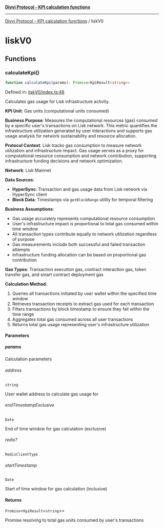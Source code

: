 [**Divvi Protocol - KPI calculation functions**](./README)

---

[Divvi Protocol - KPI calculation functions](./README) / liskV0

# liskV0

## Functions

### calculateKpi()

```ts
function calculateKpi(params): Promise<KpiResult<string>>
```

Defined in: [liskV0/index.ts:48](https://github.com/divvi-xyz/divvi-protocol/blob/main/scripts/calculateKpi/protocols/liskV0/index.ts#L48)

Calculates gas usage for Lisk infrastructure activity.

**KPI Unit**: Gas units (computational units consumed)

**Business Purpose**: Measures the computational resources (gas) consumed by a specific user's
transactions on Lisk network. This metric quantifies the infrastructure utilization generated by user
interactions and supports gas usage analysis for network sustainability and resource allocation.

**Protocol Context**: Lisk tracks gas consumption to measure network utilization
and infrastructure impact. Gas usage serves as a proxy for computational resource consumption and
network contribution, supporting infrastructure funding decisions and network optimization.

**Network**: Lisk Mainnet

**Data Sources**:

- **HyperSync**: Transaction and gas usage data from Lisk network via HyperSync client
- **Block Data**: Timestamps via `getBlockRange` utility for temporal filtering

**Business Assumptions**:

- Gas usage accurately represents computational resource consumption
- User's infrastructure impact is proportional to total gas consumed within time window
- All transaction types contribute equally to network utilization regardless of purpose
- Gas measurements include both successful and failed transaction attempts
- Infrastructure funding allocation can be based on proportional gas contribution

**Gas Types**: Transaction execution gas, contract interaction gas, token transfer gas, and smart contract deployment gas

**Calculation Method**:

1. Queries all transactions initiated by user wallet within the specified time window
2. Retrieves transaction receipts to extract gas used for each transaction
3. Filters transactions by block timestamp to ensure they fall within the time range
4. Aggregates total gas consumed across all user transactions
5. Returns total gas usage representing user's infrastructure utilization

#### Parameters

##### params

Calculation parameters

###### address

`string`

User wallet address to calculate gas usage for

###### endTimestampExclusive

`Date`

End of time window for gas calculation (exclusive)

###### redis?

`RedisClientType`

###### startTimestamp

`Date`

Start of time window for gas calculation (inclusive)

#### Returns

`Promise`\<`KpiResult`\<`string`\>\>

Promise resolving to total gas units consumed by user's transactions
